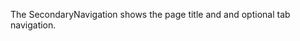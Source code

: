 The SecondaryNavigation shows the page title and and optional tab navigation.

<!--
### Usage with react
```js
import { SecondaryNavigation } from '@wfp/ui';
```

```js
<SecondaryNavigation additional="additional Information">
    <Breadcrumb>
      <BreadcrumbItem>
        <a href="/#">
          <BreadcrumbHome />
        </a>
      </BreadcrumbItem>
      <BreadcrumbItem href="#">Breadcrumb 2</BreadcrumbItem>
      <BreadcrumbItem href="#">Breadcrumb 3</BreadcrumbItem>
    </Breadcrumb>
    <SecondaryNavigationTitle>The Page Title</SecondaryNavigationTitle>
    <Tabs {...props.tabs} customTabContent={true}>
      <Tab {...props.tab} label="Tab label 1" href="http://www.de.wfp.org" />
      <Tab {...props.tab} label="Tab label 2" href="http://www.es.wfp.org" />
      <Tab {...props.tab} label="Tab label 3" href="http://www.us.wfp.org" />
      <Tab {...props.tab} label="Tab label 4" href="http://www.fr.wfp.org" />
    </Tabs>
</SecondaryNavigation>
```
-->
